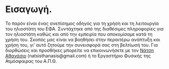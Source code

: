 
\newpage

\ \
\vfill
\ \

# Εισαγωγή. {-#intro}

Το παρόν είναι ένας ανεπίσημος οδηγός για τη χρήση και τη λειτουργία του ηλιοστάτη του ΕΦΑ. Συντάχτηκε από της διαθέσιμες πληροφορίες για τον ηλιοστάτη καθώς και από την εμπειρία που αποκομίσαμε κατά τη χρήση του. Σκοπός μας είναι να βοηθήσει στην περαιτέρω ανάπτυξη και χρήση του, γι' αυτό ζητούμε την συνεισφορά σας στη βελτίωσή του. Για διορθώσεις και προσθήκες μπορείτε να επικοινωνήσετε με τον [Νάτση  Αθανάσιο](mailto:natsisthanasis@gmail.com) (natsisthanasis@gmail.com) ή το Εργαστήριο Φυσικής της Ατμόσφαιρας του Α.Π.Θ.

\ \
\vfill
\ \

